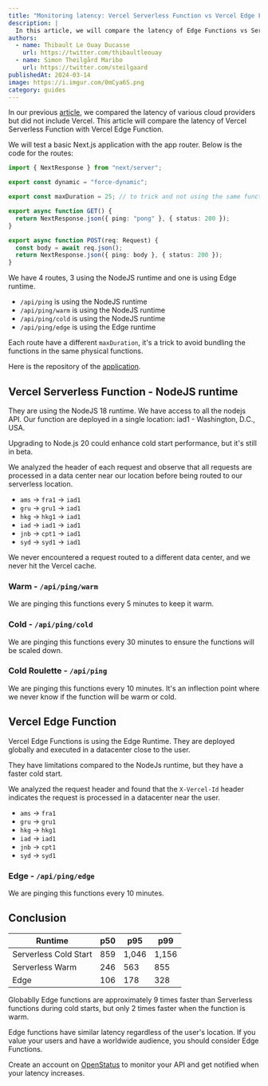 ```yaml
---
title: "Monitoring latency: Vercel Serverless Function vs Vercel Edge Function"
description: |
  In this article, we will compare the latency of Edge Functions vs Serverless Functions.
authors:
  - name: Thibault Le Ouay Ducasse
    url: https://twitter.com/thibaultleouay
  - name: Simon Theilgård Maribo
    url: https://twitter.com/steilgaard
publishedAt: 2024-03-14
image: https://i.imgur.com/0mCya6S.png
category: guides
---
```


In our previous
[article](https://www.openstatus.dev/blog/monitoring-latency-cf-workers-fly-koyeb-raylway-render),
we compared the latency of various cloud providers but did not include Vercel.
This article will compare the latency of Vercel Serverless Function with Vercel
Edge Function.

We will test a basic Next.js application with the app router. Below is the code
for the routes:

```ts
import { NextResponse } from "next/server";

export const dynamic = "force-dynamic";

export const maxDuration = 25; // to trick and not using the same function as the other ping route

export async function GET() {
  return NextResponse.json({ ping: "pong" }, { status: 200 });
}

export async function POST(req: Request) {
  const body = await req.json();
  return NextResponse.json({ ping: body }, { status: 200 });
}
```

We have 4 routes, 3 using the NodeJS runtime and one is using Edge runtime.

- `/api/ping` is using the NodeJS runtime
- `/api/ping/warm` is using the NodeJS runtime
- `/api/ping/cold` is using the NodeJS runtime
- `/api/ping/edge` is using the Edge runtime

Each route have a different `maxDuration`, it's a trick to avoid bundling the
functions in the same physical functions.

Here is the repository of the
[application](https://github.com/openstatusHQ/openstatus-next-latency).

## Vercel Serverless Function - NodeJS runtime

They are using the NodeJS 18 runtime. We have access to all the nodejs API. Our
function are deployed in a single location: iad1 - Washington, D.C., USA.

Upgrading to Node.js 20 could enhance cold start performance, but it's still in
beta.

We analyzed the header of each request and observe that all requests are
processed in a data center near our location before being routed to our
serverless location.

- `ams` -> `fra1` -> `iad1`
- `gru` -> `gru1` -> `iad1`
- `hkg` -> `hkg1` -> `iad1`
- `iad` -> `iad1` -> `iad1`
- `jnb` -> `cpt1` -> `iad1`
- `syd` -> `syd1` -> `iad1`

We never encountered a request routed to a different data center, and we never
hit the Vercel cache.

### Warm - `/api/ping/warm`

We are pinging this functions every 5 minutes to keep it warm.

### Cold - `/api/ping/cold`
We are pinging this functions every 30 minutes to ensure the functions will be
scaled down.

### Cold Roulette - `/api/ping`
We are pinging this functions every 10 minutes. It's an inflection point where
we never know if the function will be warm or cold.

## Vercel Edge Function

Vercel Edge Functions is using the Edge Runtime. They are deployed globally and
executed in a datacenter close to the user.

They have limitations compared to the NodeJs runtime, but they have a faster
cold start.

We analyzed the request header and found that the `X-Vercel-Id` header indicates
the request is processed in a datacenter near the user.

- `ams` -> `fra1`
- `gru` -> `gru1`
- `hkg` -> `hkg1`
- `iad` -> `iad1`
- `jnb` -> `cpt1`
- `syd` -> `syd1`

### Edge - `/api/ping/edge`

We are pinging this functions every 10 minutes.

## Conclusion

| Runtime               | p50 | p95   | p99   |
| --------------------- | --- | ----- | ----- |
| Serverless Cold Start | 859 | 1,046 | 1,156 |
| Serverless Warm       | 246 | 563   | 855   |
| Edge                  | 106 | 178   | 328   |

Globablly Edge functions are approximately 9 times faster than Serverless
functions during cold starts, but only 2 times faster when the function is warm.

Edge functions have similar latency regardless of the user's location. If you
value your users and have a worldwide audience, you should consider Edge
Functions.

Create an account on [OpenStatus](https://www.openstatus.dev/app/sign-up) to
monitor your API and get notified when your latency increases.